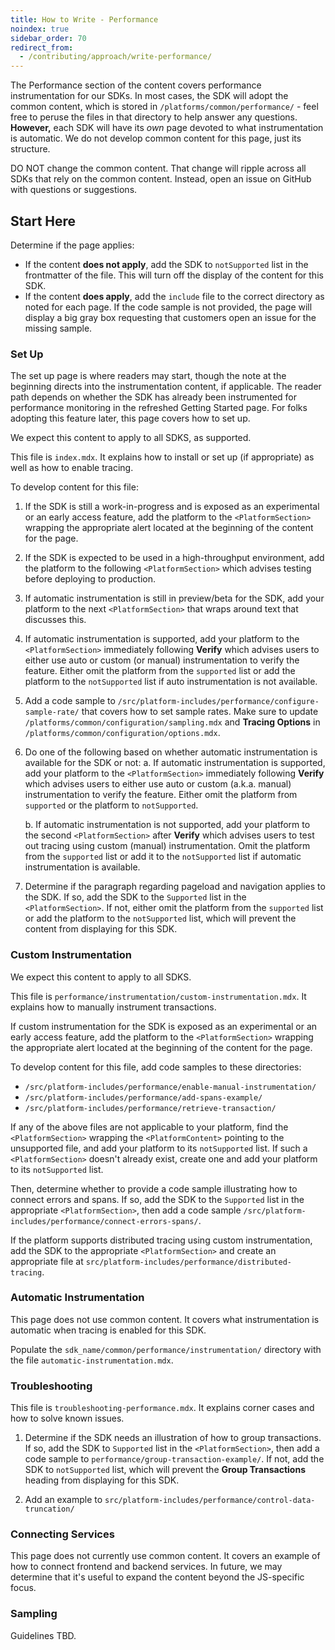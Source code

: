 ```yaml
---
title: How to Write - Performance
noindex: true
sidebar_order: 70
redirect_from:
  - /contributing/approach/write-performance/
---
```


The Performance section of the content covers performance instrumentation for our SDKs. In most cases, the SDK will adopt the common content, which is stored in `/platforms/common/performance/` - feel free to peruse the files in that directory to help answer any questions. **However,** each SDK will have its _own_ page devoted to what instrumentation is automatic. We do not develop common content for this page, just its structure.

<Alert >

DO NOT change the common content. That change will ripple across all SDKs that rely on the common content. Instead, open an issue on GitHub with questions or suggestions.

</Alert >

## Start Here

Determine if the page applies:

- If the content **does not apply**, add the SDK to `notSupported` list in the frontmatter of the file. This will turn off the display of the content for this SDK.
- If the content **does apply**, add the `include` file to the correct directory as noted for each page. If the code sample is not provided, the page will display a big gray box requesting that customers open an issue for the missing sample.

### Set Up

The set up page is where readers may start, though the note at the beginning directs into the instrumentation content, if applicable. The reader path depends on whether the SDK has already been instrumented for performance monitoring in the refreshed Getting Started page. For folks adopting this feature later, this page covers how to set up.

We expect this content to apply to all SDKS, as supported.

This file is `index.mdx`. It explains how to install or set up (if appropriate) as well as how to enable tracing.

To develop content for this file:

1. If the SDK is still a work-in-progress and is exposed as an experimental or an early access feature, add the platform to the `<PlatformSection>` wrapping the appropriate alert located at the beginning of the content for the page.

1. If the SDK is expected to be used in a high-throughput environment, add the platform to the following `<PlatformSection>` which advises testing before deploying to production.

1. If automatic instrumentation is still in preview/beta for the SDK, add your platform to the next `<PlatformSection>` that wraps around text that discusses this.

1. If automatic instrumentation is supported, add your platform to the `<PlatformSection>` immediately following **Verify** which advises users to either use auto or custom (or manual) instrumentation to verify the feature. Either omit the platform from the `supported` list or add the platform to the `notSupported` list if auto instrumentation is not available.

1. Add a code sample to `/src/platform-includes/performance/configure-sample-rate/` that covers how to set sample rates. Make sure to update `/platforms/common/configuration/sampling.mdx` and **Tracing Options** in `/platforms/common/configuration/options.mdx`.

1. Do one of the following based on whether automatic instrumentation is available for the SDK or not:
   a. If automatic instrumentation is supported, add your platform to the `<PlatformSection>` immediately following **Verify** which advises users to either use auto or custom (a.k.a. manual) instrumentation to verify the feature. Either omit the platform from `supported` or the platform to `notSupported`.

   b. If automatic instrumentation is not supported, add your platform to the second `<PlatformSection>` after **Verify** which advises users to test out tracing using custom (manual) instrumentation. Omit the platform from the `supported` list or add it to the `notSupported` list if automatic instrumentation is available.

1. Determine if the paragraph regarding pageload and navigation applies to the SDK. If so, add the SDK to the `Supported` list in the `<PlatformSection>`. If not, either omit the platform from the `supported` list or add the platform to the `notSupported` list, which will prevent the content from displaying for this SDK.

### Custom Instrumentation

We expect this content to apply to all SDKS.

This file is `performance/instrumentation/custom-instrumentation.mdx`. It explains how to manually instrument transactions.

If custom instrumentation for the SDK is exposed as an experimental or an early access feature, add the platform to the `<PlatformSection>` wrapping the appropriate alert located at the beginning of the content for the page.

To develop content for this file, add code samples to these directories:

- `/src/platform-includes/performance/enable-manual-instrumentation/`
- `/src/platform-includes/performance/add-spans-example/`
- `/src/platform-includes/performance/retrieve-transaction/`

If any of the above files are not applicable to your platform, find the `<PlatformSection>` wrapping the `<PlatformContent>` pointing to the unsupported file, and add your platform to its `notSupported` list. If such a `<PlatformSection>` doesn't already exist, create one and add your platform to its `notSupported` list.

Then, determine whether to provide a code sample illustrating how to connect errors and spans. If so, add the SDK to the `Supported` list in the appropriate `<PlatformSection>`, then add a code sample `/src/platform-includes/performance/connect-errors-spans/`.

If the platform supports distributed tracing using custom instrumentation, add the SDK to the appropriate `<PlatformSection>` and create an appropriate file at `src/platform-includes/performance/distributed-tracing`.

### Automatic Instrumentation

This page does not use common content. It covers what instrumentation is automatic when tracing is enabled for this SDK.

Populate the `sdk_name/common/performance/instrumentation/` directory with the file `automatic-instrumentation.mdx`.

### Troubleshooting

This file is `troubleshooting-performance.mdx`. It explains corner cases and how to solve known issues.

1. Determine if the SDK needs an illustration of how to group transactions. If so, add the SDK to `Supported` list in the `<PlatformSection>`, then add a code sample to `performance/group-transaction-example/`. If not, add the SDK to `notSupported` list, which will prevent the **Group Transactions** heading from displaying for this SDK.

2. Add an example to `src/platform-includes/performance/control-data-truncation/`

### Connecting Services

This page does not currently use common content. It covers an example of how to connect frontend and backend services. In future, we may determine that it's useful to expand the content beyond the JS-specific focus.

### Sampling

Guidelines TBD.
